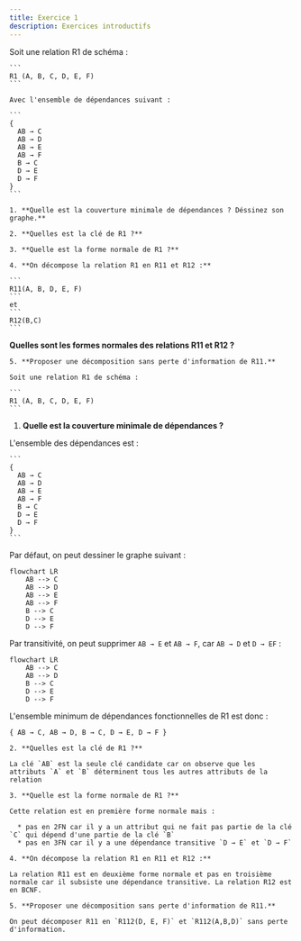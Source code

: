 ```yaml
---
title: Exercice 1
description: Exercices introductifs
---
```



<Tabs>


  <TabItem label="Énoncé">
    Soit une relation R1 de schéma :
    
    ```
    R1 (A, B, C, D, E, F) 
    ```

    Avec l'ensemble de dépendances suivant :

    ```
    { 
      AB → C
      AB → D
      AB → E
      AB → F
      B → C
      D → E
      D → F
    }
    ```

    1. **Quelle est la couverture minimale de dépendances ? Déssinez son graphe.**
    
    2. **Quelles est la clé de R1 ?**

    3. **Quelle est la forme normale de R1 ?**

    4. **On décompose la relation R1 en R11 et R12 :**

    ```
    R11(A, B, D, E, F) 
    ```
    et 
    ```
    R12(B,C)
    ```
    
   **Quelles sont les formes normales des relations R11 et R12 ?**

    5. **Proposer une décomposition sans perte d'information de R11.**

  </TabItem>
  
  <TabItem label="Solution">
  
    Soit une relation R1 de schéma :
    
    ```
    R1 (A, B, C, D, E, F) 
    ```

  1. **Quelle est la couverture minimale de dépendances ?**

  L'ensemble des dépendances est :

    ```
    { 
      AB → C
      AB → D
      AB → E
      AB → F
      B → C
      D → E
      D → F
    }
    ```

Par défaut, on peut dessiner le graphe suivant : 

```mermaid
flowchart LR
    AB --> C
    AB --> D
    AB --> E
    AB --> F
    B --> C
    D --> E
    D --> F
```

Par transitivité, on peut supprimer `AB → E` et `AB → F`, car `AB → D` et `D → EF` :


```mermaid
flowchart LR
    AB --> C
    AB --> D
    B --> C
    D --> E
    D --> F
```

L'ensemble minimum de dépendances fonctionnelles de R1 est donc :

  ```
  { AB → C, AB → D, B → C, D → E, D → F }
  ```
    
    2. **Quelles est la clé de R1 ?**

    La clé `AB` est la seule clé candidate car on observe que les attributs `A` et `B` déterminent tous les autres attributs de la relation

    3. **Quelle est la forme normale de R1 ?**

    Cette relation est en première forme normale mais :
    
      * pas en 2FN car il y a un attribut qui ne fait pas partie de la clé `C` qui dépend d'une partie de la clé `B`
      * pas en 3FN car il y a une dépendance transitive `D → E` et `D → F`

    4. **On décompose la relation R1 en R11 et R12 :**
    
    La relation R11 est en deuxième forme normale et pas en troisième normale car il subsiste une dépendance transitive. La relation R12 est en BCNF.

    5. **Proposer une décomposition sans perte d'information de R11.**
    
    On peut décomposer R11 en `R112(D, E, F)` et `R112(A,B,D)` sans perte d'information.

  </TabItem>
</Tabs>
